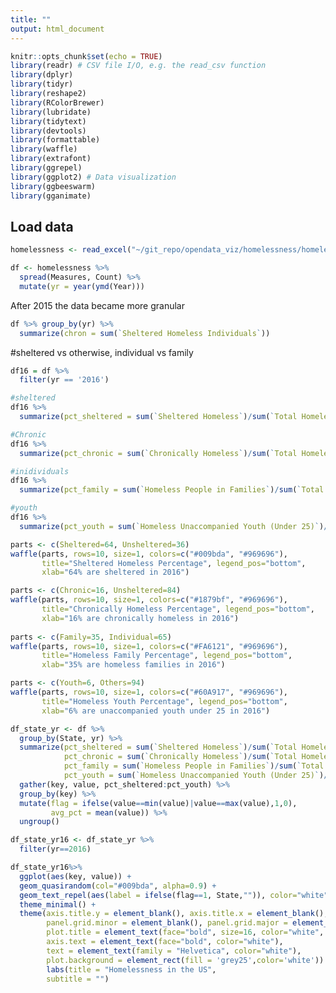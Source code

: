 ```yaml
---
title: ""
output: html_document
---
```


```r
knitr::opts_chunk$set(echo = TRUE)
library(readr) # CSV file I/O, e.g. the read_csv function
library(dplyr)
library(tidyr)
library(reshape2)
library(RColorBrewer)
library(lubridate)
library(tidytext)
library(devtools)
library(formattable)
library(waffle)
library(extrafont)
library(ggrepel)
library(ggplot2) # Data visualization
library(ggbeeswarm)
library(gganimate)
```

## Load data

```r
homelessness <- read_excel("~/git_repo/opendata_viz/homelessness/homelessness.xlsx")
```


```r
df <- homelessness %>%
  spread(Measures, Count) %>%
  mutate(yr = year(ymd(Year)))

```

After 2015 the data became more granular
```r

df %>% group_by(yr) %>%
  summarize(chron = sum(`Sheltered Homeless Individuals`))
```


#sheltered vs otherwise, individual vs family
```r
df16 = df %>%
  filter(yr == '2016')

#sheltered
df16 %>% 
  summarize(pct_sheltered = sum(`Sheltered Homeless`)/sum(`Total Homeless`))

#Chronic
df16 %>% 
  summarize(pct_chronic = sum(`Chronically Homeless`)/sum(`Total Homeless`))

#inidividuals
df16 %>% 
  summarize(pct_family = sum(`Homeless People in Families`)/sum(`Total Homeless`))

#youth
df16 %>% 
  summarize(pct_youth = sum(`Homeless Unaccompanied Youth (Under 25)`)/sum(`Total Homeless`))

```
```r
parts <- c(Sheltered=64, Unsheltered=36)
waffle(parts, rows=10, size=1, colors=c("#009bda", "#969696"), 
       title="Sheltered Homeless Percentage", legend_pos="bottom",
       xlab="64% are sheltered in 2016")

parts <- c(Chronic=16, Unsheltered=84)
waffle(parts, rows=10, size=1, colors=c("#1879bf", "#969696"), 
       title="Chronically Homeless Percentage", legend_pos="bottom",
       xlab="16% are chronically homeless in 2016")
       
parts <- c(Family=35, Individual=65)
waffle(parts, rows=10, size=1, colors=c("#FA6121", "#969696"), 
       title="Homeless Family Percentage", legend_pos="bottom",
       xlab="35% are homeless families in 2016")  

parts <- c(Youth=6, Others=94)
waffle(parts, rows=10, size=1, colors=c("#60A917", "#969696"), 
       title="Homeless Youth Percentage", legend_pos="bottom",
       xlab="6% are unaccompanied youth under 25 in 2016")
```
```r
df_state_yr <- df %>% 
  group_by(State, yr) %>% 
  summarize(pct_sheltered = sum(`Sheltered Homeless`)/sum(`Total Homeless`),
            pct_chronic = sum(`Chronically Homeless`)/sum(`Total Homeless`),
            pct_family = sum(`Homeless People in Families`)/sum(`Total Homeless`),
            pct_youth = sum(`Homeless Unaccompanied Youth (Under 25)`)/sum(`Total Homeless`)) %>% 
  gather(key, value, pct_sheltered:pct_youth) %>%
  group_by(key) %>%
  mutate(flag = ifelse(value==min(value)|value==max(value),1,0),
         avg_pct = mean(value)) %>%
  ungroup() 

df_state_yr16 <- df_state_yr %>%
  filter(yr==2016)
```

```r
df_state_yr16%>%
  ggplot(aes(key, value)) +
  geom_quasirandom(col="#009bda", alpha=0.9) + 
  geom_text_repel(aes(label = ifelse(flag==1, State,"")), color="white")+
  theme_minimal() +
  theme(axis.title.y = element_blank(), axis.title.x = element_blank(),
        panel.grid.minor = element_blank(), panel.grid.major = element_blank(),
        plot.title = element_text(face="bold", size=16, color="white", hjust=0.4),
        axis.text = element_text(face="bold", color="white"),
        text = element_text(family = "Helvetica", color="white"),
        plot.background = element_rect(fill = 'grey25',color='white')) +
        labs(title = "Homelessness in the US",
        subtitle = "")
```



